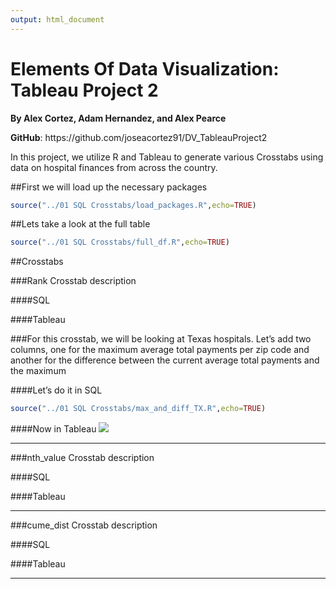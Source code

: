 ```yaml
---
output: html_document
---
```

Elements Of Data Visualization: Tableau Project 2
===
__By Alex Cortez, Adam Hernandez, and Alex Pearce__

__GitHub__: https://github.com/joseacortez91/DV_TableauProject2

In this project, we utilize R and Tableau to generate various Crosstabs using data on hospital finances from across the country.

##First we will load up the necessary packages

```r
source("../01 SQL Crosstabs/load_packages.R",echo=TRUE)
```

##Lets take a look at the full table
```r
source("../01 SQL Crosstabs/full_df.R",echo=TRUE)
```

##Crosstabs

###Rank Crosstab description

####SQL


####Tableau

###For this crosstab, we will be looking at Texas hospitals. Let's add two columns, one for the maximum average total payments per zip code and another for the difference between the current average total payments and the maximum

####Let's do it in SQL
```r
source("../01 SQL Crosstabs/max_and_diff_TX.R",echo=TRUE)
```


####Now in Tableau
![](./max_and_diff_TX.png)

***

###nth_value Crosstab description

####SQL


####Tableau

***

###cume_dist Crosstab description

####SQL


####Tableau

***
